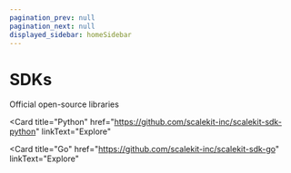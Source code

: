 ```yaml
---
pagination_prev: null
pagination_next: null
displayed_sidebar: homeSidebar
---
```


# SDKs

<Subtitle>Official open-source libraries</Subtitle>


<CardList size="small">
<Card title="Node.js" href="https://github.com/scalekit-inc/scalekit-sdk-node" linkText="Explore">
  </Card>

<Card
  title="Python"
  href="https://github.com/scalekit-inc/scalekit-sdk-python"
  linkText="Explore"
></Card>

<Card
  title="Go"
  href="https://github.com/scalekit-inc/scalekit-sdk-go"
  linkText="Explore"
></Card>

</CardList>
